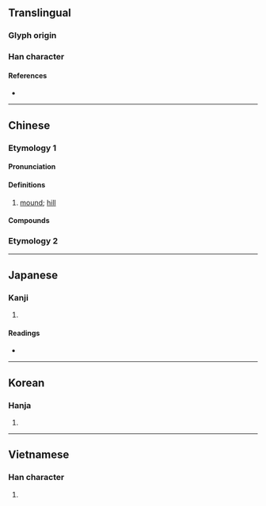 {{also|丘}}
{{character info/new}}
==Translingual==

===Glyph origin===
{{Han etyl}}

===Han character===
{{Han char|rn=32|rad=土|as=05|sn=8|four=42111|canj=GOM|ids=⿰土丘}}

====References====
* {{Han ref|kx=0226.350|dkj=04990|dj=0462.120|hdz=10432.080|uh=5775|ud=22389|bh=CBFA|bd=52218}}

----

==Chinese==

===Etymology 1===
{{zh-forms|s=丘}}

====Pronunciation====
{{zh-pron
|m=qiū
|c=jau1
|mn=khu/khiu
|cat=n
}}

====Definitions====
{{zh-hanzi}}

# [[mound]]; [[hill]]

====Compounds====
{{zh-der|烏坵/乌丘}}

===Etymology 2===
{{zh-see|坻|v}}

----

==Japanese==

===Kanji===
{{ja-kanji|grade=|rs=土05}}

# {{defn|lang=ja|sort=土05}}

====Readings====
* {{ja-readings
|goon=く
|kanon=きゅう<きう
|kun=おか-
}}

----

==Korean==

===Hanja===
{{ko-hanja|hangeul=구|rv=gu|mr=ku}}

# {{defn|lang=ko|sort=土05}}

----

==Vietnamese==

===Han character===
{{vi-hantu|[[gò]]|rs=土05}}

# {{defn|lang=vi|sort=土05}}